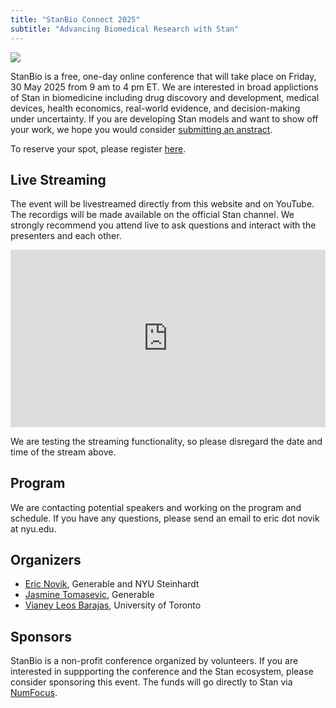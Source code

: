 ```yaml
---
title: "StanBio Connect 2025"
subtitle: "Advancing Biomedical Research with Stan"
---
```


![](stanbio.png){fig-align="center"}

StanBio is a free, one-day online conference that will take place on Friday, 30 May 2025 from 9 am to 4 pm ET. We are interested in broad applictions of Stan in biomedicine including drug discovory and development, medical devices, health economics, real-world evidence, and decision-making under uncertainty. If you are developing Stan models and want to show off your work, we hope you would consider [submitting an anstract](https://bit.ly/stanbio2025-abstract).

To reserve your spot, please register [here](https://bit.ly/stanbio2025).

## Live Streaming

The event will be livestreamed directly from this website and on YouTube. The recordigs will be made available on the official Stan channel. We strongly recommend you attend live to ask questions and interact with the presenters and each other.

<div style="width:100%;height:0px;position:relative;padding-bottom:56.25%;"><iframe src="https://streamyard.com/watch/CbrbYT7nj3qX?embed=true" width="100%" height="100%" frameborder="0" allow="autoplay; fullscreen" style="width:100%;height:100%;position:absolute;left:0px;top:0px;overflow:hidden;"></iframe></div>

We are testing the streaming functionality, so please disregard the date and time of the stream above.

## Program

We are contacting potential speakers and working on the program and schedule. If you have any questions, please send an email to eric dot novik at nyu.edu.

## Organizers

-   [Eric Novik](https://www.linkedin.com/in/enovik/), Generable and NYU Steinhardt
-   [Jasmine Tomasevic](https://www.linkedin.com/in/jasminetomasevic/), Generable
-   [Vianey Leos Barajas](https://www.statistics.utoronto.ca/people/directories/all-faculty/vianey-leos-barajas), University of Toronto

## Sponsors

StanBio is a non-profit conference organized by volunteers. If you are interested in suppporting the conference and the Stan ecosystem, please consider sponsoring this event. The funds will go directly to Stan via [NumFocus](https://numfocus.org/project/stan).
